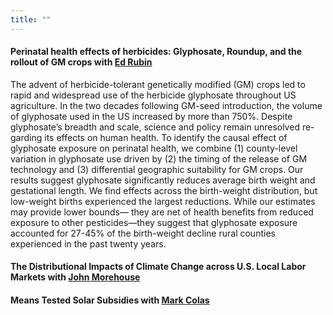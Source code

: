 ```yaml
---
title: ""
---
```


#### **Perinatal health effects of herbicides: Glyphosate, Roundup, and the rollout of GM crops** with [Ed Rubin](http://edrub.in/) 

The advent of herbicide-tolerant genetically modified (GM) crops led to rapid and widespread use of the herbicide glyphosate throughout US agriculture. In the two decades following GM-seed introduction, the volume of glyphosate used in the US increased by more than 750%. Despite glyphosate’s breadth and scale, science and policy remain unresolved re- garding its effects on human health. To identify the causal effect of glyphosate exposure on perinatal health, we combine (1) county-level variation in glyphosate use driven by (2) the timing of the release of GM technology and (3) differential geographic suitability for GM crops. Our results suggest glyphosate significantly reduces average birth weight and gestational length. We find effects across the birth-weight distribution, but low-weight births experienced the largest reductions. While our estimates may provide lower bounds— they are net of health benefits from reduced exposure to other pesticides—they suggest that glyphosate exposure accounted for 27-45% of the birth-weight decline rural counties experienced in the past twenty years.


#### **The Distributional Impacts of Climate Change across U.S. Local Labor Markets** with [John Morehouse](https://www.johnmmorehouse.com/)  

#### **Means Tested Solar Subsidies** with [Mark Colas](https://sites.google.com/site/markyaucolas/home)
